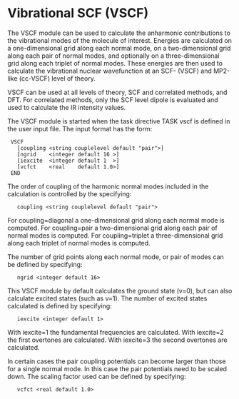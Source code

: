 
=Vibrational SCF (VSCF)=

The VSCF module can be used to calculate the anharmonic contributions to the vibrational modes of the molecule of interest. Energies are calculated on a one-dimensional grid along each normal mode, on a two-dimensional grid along each pair of normal modes, and optionally on a three-dimensional grid along each triplet of normal modes. These energies are then used to calculate the vibrational nuclear wavefunction at an SCF- (VSCF) and MP2-like (cc-VSCF) level of theory.

VSCF can be used at all levels of theory, SCF and correlated methods, and DFT. For correlated methods, only the SCF level dipole is evaluated and used to calculate the IR intensity values.

The VSCF module is started when the task directive TASK <theory> vscf is defined in the user input file. The input format has the form:

  VSCF
    [coupling <string couplelevel default "pair">]
    [ngrid    <integer default 16 >]
    [iexcite  <integer default 1  >]
    [vcfct    <real    default 1.0>]
  END

The order of coupling of the harmonic normal modes included in the calculation is controlled by the specifying:

    coupling <string couplelevel default "pair">

For coupling=diagonal a one-dimensional grid along each normal mode is computed. For coupling=pair a two-dimensional grid along each pair of normal modes is computed. For coupling=triplet a three-dimensional grid along each triplet of normal modes is computed.

The number of grid points along each normal mode, or pair of modes can be defined by specifying:

    ngrid <integer default 16>

This VSCF module by default calculates the ground state (v=0), but can also calculate excited states (such as v=1). The number of excited states calculated is defined by specifying:

    iexcite <integer default 1>

With iexcite=1 the fundamental frequencies are calculated. With iexcite=2 the first overtones are calculated. With iexcite=3 the second overtones are calculated.

In certain cases the pair coupling potentials can become larger than those for a single normal mode. In this case the pair potentials need to be scaled down. The scaling factor used can be defined by specifying:

    vcfct <real default 1.0>
